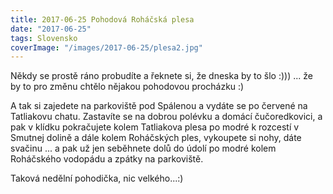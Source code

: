 ```yaml
---
title: 2017-06-25 Pohodová Roháčská plesa
date: "2017-06-25"
tags: Slovensko
coverImage: "/images/2017-06-25/plesa2.jpg"
---
```



<CustomImage
  src="/images/2017-06-25/plesa2.jpg"
  alt="Rohacska plesa"
  size="horizontalLarge"
/>

Někdy se prostě ráno probudíte a řeknete si, že dneska by to šlo :))) ... že by to pro změnu chtělo nějakou pohodovou procházku :)

<div className="flex justify-between">
  <div className="mr-2">
    <CustomImage
      src="/images/2017-06-25/plesa1.jpg"
      alt="Rohacska plesa"
      size="verticalSmall"
    />
  </div>
  <div>
    <CustomImage
      src="/images/2017-06-25/plesa3.jpg"
      alt="Rohacska plesa"
      size="verticalSmall"
    />
  </div>
</div>

<CustomImage
  src="/images/2017-06-25/plesa4.jpg"
  alt="Rohacska plesa"
  size="horizontalLarge"
/>

<CustomImage
  src="/images/2017-06-25/plesa5.jpg"
  alt="Rohacska plesa"
  size="horizontalLarge"
/>

A tak si zajedete na parkoviště pod Spálenou a vydáte se po červené na Tatliakovu chatu. Zastavíte se na dobrou polévku a domácí čučoredkovici, a pak v klídku pokračujete kolem Tatliakova plesa po modré k rozcestí v Smutnej dolině a dále kolem Roháčských ples, vykoupete si nohy, dáte svačinu ... a pak už jen seběhnete dolů do údolí po modré kolem Roháčského vodopádu a zpátky na parkoviště.

<CustomImage
  src="/images/2017-06-25/plesa7.jpg"
  alt="Rohacska plesa"
  size="horizontalLarge"
/>

<div className="flex justify-between">
  <div className="mr-2">
    <CustomImage
      src="/images/2017-06-25/plesa6.jpg"
      alt="Rohacska plesa"
      size="horizontalSmall"
    />
  </div>
  <div>
    <CustomImage
      src="/images/2017-06-25/plesa8.jpg"
      alt="Rohacska plesa"
      size="horizontalSmall"
    />
  </div>
</div>

Taková nedělní pohodička, nic velkého...:)

<div className="flex justify-center py-4">
  <CustomImage
    src="/images/2017-06-25/plesa9.jpg"
    alt="Rohacska plesa"
    size="verticalSmall"
  />
</div>
